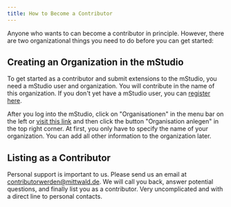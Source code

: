 ```yaml
---
title: How to Become a Contributor
---
```


Anyone who wants to can become a contributor in principle.
However, there are two organizational things you need to do before you can get started:

## Creating an Organization in the mStudio

To get started as a contributor and submit extensions to the mStudio, you need a mStudio user and organization.
You will contribute in the name of this organization.
If you don't yet have a mStudio user, you can [register here](https://studio.mittwald.de).

After you log into the mStudio, click on "Organisationen" in the menu bar on the left or [visit this link](https://studio.mittwald.de/app/organizations) and then click the button "Organisation anlegen" in the top right corner.
At first, you only have to specify the name of your organization.
You can add all other information to the organization later.

## Listing as a Contributor

Personal support is important to us.
Please send us an email at contributorwerden@mittwald.de.
We will call you back, answer potential questions, and finally list you as a contributor.
Very uncomplicated and with a direct line to personal contacts.
